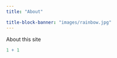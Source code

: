 ```yaml
---
title: "About"

title-block-banner: "images/rainbow.jpg"
---
```


About this site

```r
1 + 1
```
